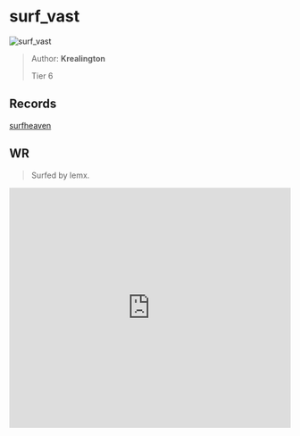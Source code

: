 
# surf_vast

![surf_vast](https://raw.githubusercontent.com/Sayt123/SurfMapPics/Maps-and-bonuses/csgo/surf_vast.jpg)

> Author: **Krealington**
>
> Tier 6

## Records

[surfheaven](https://surfheaven.eu/map/surf_vast)

## WR

> Surfed by lemx.

<iframe
width="100%"
height="430"
src="https://www.youtube.com/embed/UeBJ_ImHSCo"
frameborder="0"
allow="accelerometer; autoplay; clipboard-write; encrypted-media; gyroscope; picture-in-picture"
allowFullScreen
/>

```md

[Surf Timer] - lemx finished in 05:04:93 (WR -00:02:50). Improving by 08:56:19
[Surf Timer] - lemx beat the map record! Rank: 1/91

Previous WR holder: Makela


```
                